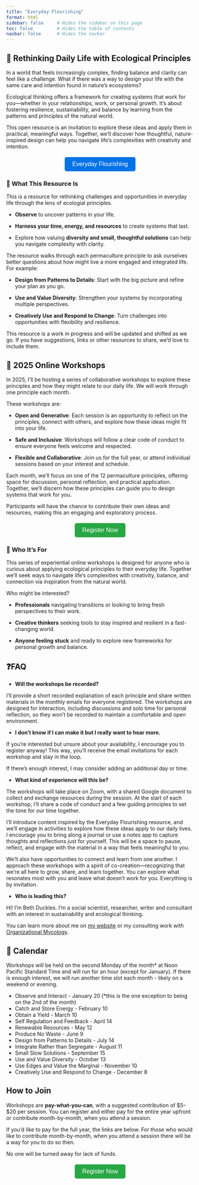 ```yaml
---
title: "Everyday Flourishing"
format: html
sidebar: false     # Hides the sidebar on this page
toc: false         # Hides the table of contents
navbar: false      # Hides the navbar
---
```



## 🌿 Rethinking Daily Life with Ecological Principles

In a world that feels increasingly complex, finding balance and clarity can feel like a challenge. What if there was a way to design your life with the same care and intention found in nature's ecosystems?

Ecological thinking offers a framework for creating systems that work for you—whether in your relationships, work, or personal growth. It’s about fostering resilience, sustainability, and balance by learning from the patterns and principles of the natural world.

This open resource is an invitation to explore these ideas and apply them in practical, meaningful ways. Together, we’ll discover how thoughtful, nature-inspired design can help you navigate life’s complexities with creativity and intention.

<!-- Resource button for the Everyday Flourishing -->

::: {style="text-align: center; margin-top: 20px;"}
<a href="./bookcover.html" style="text-decoration: none;"> <button style="background-color: #0073e6; color: white; padding: 10px 20px; font-size: 16px; border: none; border-radius: 5px; cursor: pointer;"> Everyday Flourishing </button> </a>
:::

### **🐚 What This Resource Is**

This is a resource for rethinking challenges and opportunities in everyday life through the lens of ecologial principles.

-   **Observe** to uncover patterns in your life.

-   **Harness your time, energy, and resources** to create systems that last.

-   Explore how valuing **diversity and small, thoughtful solutions** can help you navigate complexity with clarity.

The resource walks through each permaculture principle to ask ourselves better questions about how might live a more engaged and integrated life. For example:

-   **Design from Patterns to Details**: Start with the big picture and refine your plan as you go.

-   **Use and Value Diversity**: Strengthen your systems by incorporating multiple perspectives.

-   **Creatively Use and Respond to Change**: Turn challenges into opportunities with flexibility and resilience.

This resource is a work in progress and will be updated and shifted as we go. If you have suggestions, links or other resources to share, we'd love to include them. 

## 🌾 **2025 Online Workshops**

In 2025, I’ll be hosting a series of collaborative workshops to explore these principles and how they might relate to our daily life. We will work through one principle each month.

These workshops are:

-   **Open and Generative**: Each session is an opportunity to reflect on the principles, connect with others, and explore how these ideas might fit into your life.

-   **Safe and Inclusive**: Workshops will follow a clear code of conduct to ensure everyone feels welcome and respected.

-   **Flexible and Collaborative**: Join us for the full year, or attend individual sessions based on your interest and schedule.

Each month, we’ll focus on one of the 12 permaculture principles, offering space for discussion, personal reflection, and practical application. Together, we’ll discern how these principles can guide you to design systems that work for you.

Participants will have the chance to contribute their own ideas and resources, making this an engaging and exploratory process.

<!-- Register Now button -->

::: {style="text-align: center; margin-top: 20px;"}
<a href="https://forms.gle/9FvHQkLwSMPVudMr7" target="_blank" style="text-decoration: none;"> <button style="background-color: #28a745; color: white; padding: 10px 20px; font-size: 16px; border: none; border-radius: 5px; cursor: pointer;"> Register Now </button> </a>
:::

### 👥 **Who It’s For**

This series of experiential online workshops is designed for anyone who is curious about applying ecological principles to their everyday life. Together we'll seek ways to navigate life's complexities with creativity, balance, and connection via inspiration from the natural world.

Who might be interested?

-   **Professionals** navigating transitions or looking to bring fresh perspectives to their work.

-   **Creative thinkers** seeking tools to stay inspired and resilient in a fast-changing world.

-   **Anyone feeling stuck** and ready to explore new frameworks for personal growth and balance.

## ❓**FAQ**

-   **Will the workshops be recorded?**

I’ll provide a short recorded explanation of each principle and share written materials in the monthly emails for everyone registered. The workshops are designed for interaction, including discussions and solo time for personal reflection, so they won’t be recorded to maintain a comfortable and open environment.

-   **I don't know if I can make it but I really want to hear more.**

If you’re interested but unsure about your availability, I encourage you to register anyway! This way, you’ll receive the email invitations for each workshop and stay in the loop.

If there’s enough interest, I may consider adding an additional day or time.

-   **What kind of experience will this be?**

The workshops will take place on Zoom, with a shared Google document to collect and exchange resources during the session. At the start of each workshop, I’ll share a code of conduct and a few guiding principles to set the tone for our time together.

I’ll introduce content inspired by the Everyday Flourishing resource, and we’ll engage in activities to explore how these ideas apply to our daily lives. I encourage you to bring along a journal or use a notes app to capture thoughts and reflections just for yourself. This will be a space to pause, reflect, and engage with the material in a way that feels meaningful to you.

We’ll also have opportunities to connect and learn from one another. I approach these workshops with a spirit of co-creation—recognizing that we’re all here to grow, share, and learn together. You can explore what resonates most with you and leave what doesn't work for you. Everything is by invitation. 

-   **Who is leading this?**

Hi! I'm Beth Duckles. I'm a social scientist, researcher, writer and consultant with an interest in sustainability and ecological thinking. 

You can learn more about me on [my website](https://bethduckles.com/) or my consulting work with [Organizational Mycology](https://orgmycology.com/).  



## 📅 Calendar

Workshops will be held on the second Monday of the month* at Noon Pacific Standard Time and will run for an hour (except for January). If there is enough interest, we will run another time slot each month - likely on a weekend or evening.

-   Observe and Interact - January 20 (*this is the one exception to being on the 2nd of the month)
-   Catch and Store Energy - February 10
-   Obtain a Yield - March 10
-   Self Regulation and Feedback - April 14
-   Renewable Resources - May 12
-   Produce No Waste - June 9
-   Design from Patterns to Details - July 14
-   Integrate Rather than Segregate - August 11
-   Small Slow Solutions - September 15
-   Use and Value Diversity - October 13
-   Use Edges and Value the Marginal - November 10
-   Creatively Use and Respond to Change - December 8

## **How to Join**

Workshops are **pay-what-you-can**, with a suggested contribution of \$5–\$20 per session. You can register and either pay for the entire year upfront or contribute month-by-month, when you attend a session. 

If you'd like to pay for the full year, the links are below. For those who would like to contribute month-by-month, when you attend a session there will be a way for you to do so then. 

No one will be turned away for lack of funds.

<!-- Register Now button -->

::: {style="text-align: center; margin-top: 20px;"}
<a href="https://forms.gle/9FvHQkLwSMPVudMr7" target="_blank" style="text-decoration: none;"> <button style="background-color: #28a745; color: white; padding: 10px 20px; font-size: 16px; border: none; border-radius: 5px; cursor: pointer;"> Register Now </button> </a>
:::
 

```{=html}
<script async src="https://js.stripe.com/v3/pricing-table.js"></script>
<stripe-pricing-table pricing-table-id="prctbl_1QXrX5CKG7rrpuc4wOMDJssi"
publishable-key="pk_live_HwbPOl8dcvSnYjmpT5EL7Z0B"> </stripe-pricing-table>
```
